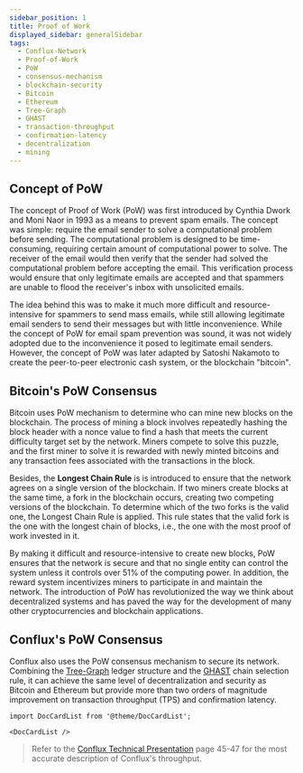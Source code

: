 ```yaml
---
sidebar_position: 1
title: Proof of Work
displayed_sidebar: generalSidebar
tags:
  - Conflux-Network
  - Proof-of-Work
  - PoW
  - consensus-mechanism
  - blockchain-security
  - Bitcoin
  - Ethereum
  - Tree-Graph
  - GHAST
  - transaction-throughput
  - confirmation-latency
  - decentralization
  - mining
---
```


## Concept of PoW

The concept of Proof of Work (PoW)  was first introduced by Cynthia Dwork and Moni Naor in 1993 as a means to prevent spam emails. The concept was simple: require the email sender to solve a computational problem before sending. The computational problem is designed to be time-consuming, requiring certain amount of computational power to solve.  The receiver of the email would then verify that the sender had solved the computational problem before accepting the email. This verification process would ensure that only legitimate emails are accepted and that spammers are unable to flood the receiver's inbox with unsolicited emails.

The idea behind this was to make it much more difficult and resource-intensive for spammers to send mass emails, while still allowing legitimate email senders to send their messages but with little inconvenience. While the concept of PoW for email spam prevention was sound, it was not widely adopted due to the inconvenience it posed to legitimate email senders. However, the concept of PoW was later adapted by Satoshi Nakamoto to create the peer-to-peer electronic cash system, or the blockchain "bitcoin".

## Bitcoin's PoW Consensus

Bitcoin uses PoW mechanism to determine who can mine new blocks on the blockchain. The process of mining a block involves repeatedly hashing the block header with a nonce value to find a hash that meets the current difficulty target set by the network. Miners compete to solve this puzzle, and the first miner to solve it is rewarded with newly minted bitcoins and any transaction fees associated with the transactions in the block.

Besides, the **Longest Chain Rule** is is introduced to ensure that the network agrees on a single version of the blockchain. If two miners create blocks at the same time, a fork in the blockchain occurs, creating two competing versions of the blockchain. To determine which of the two forks is the valid one, the Longest Chain Rule is applied. This rule states that the valid fork is the one with the longest chain of blocks, i.e., the one with the most proof of work invested in it.

By making it difficult and resource-intensive to create new blocks, PoW ensures that the network is secure and that no single entity can control the system unless it controls over 51% of the computing power. In addition, the reward system incentivizes miners to participate in and maintain the network. The introduction of PoW has revolutionized the way we think about decentralized systems and has paved the way for the development of many other cryptocurrencies and blockchain applications.

## Conflux's PoW Consensus

Conflux also uses the PoW consensus mechanism to secure its network. Combining the [Tree-Graph](https://arxiv.org/pdf/1805.03870.pdf) ledger structure and the [GHAST](https://confluxnetwork.medium.com/conflux-research-group-ghast-mechanism-adaptive-weight-ghast-explained-part-1-ffe8224a7282) chain selection rule,  it can achieve the same level of decentralization and security as Bitcoin and Ethereum but provide more than two orders of magnitude improvement on transaction throughput (TPS) and confirmation latency. 

```mdx-code-block
import DocCardList from '@theme/DocCardList';

<DocCardList />
```

> Refer to the [Conflux Technical Presentation](https://confluxnetwork.org/files/Conflux_Technical_Presentation_20200309.pdf) page 45-47 for the most accurate description of Conflux's throughput.
